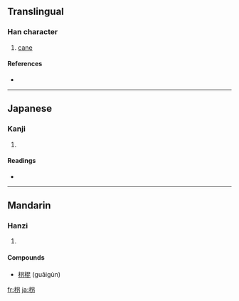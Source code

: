 {{also|拐}}
==Translingual==

===Han character===
{{Han char|rn=75|rad=木|as=05|sn=9|four=4692<sub>7</sub>|canj=木口尸竹 (DRSH)}}

# [[cane]]

====References====
* {{Han ref|kx=0521.121|dkj=49161|hdz=21184.011|uh=67B4|ud=26548|bh=AC62|bd=44130}}

----

==Japanese==

===Kanji===
{{ja-kanji|grade=|rs=木05}}

# {{defn|Japanese}}

====Readings====
* {{ja-readings|on=[[かい]] (kai), [[たい]] (tai), [[け]] (ke)|kun=[[つえ]] (tsue)}}

----

==Mandarin==

===Hanzi===
{{cmn-hanzi|pin=[[gōu]] ([[gou1]]), [[guǎi]] ([[guai3]]), [[jǔ]] ([[ju3]])|wg=kou<sup>1</sup>, kuai<sup>3</sup>, chü<sup>3</sup>}}

# {{defn|Mandarin}}

====Compounds====
* [[枴棍]] (guǎigùn)

[[fr:枴]]
[[ja:枴]]